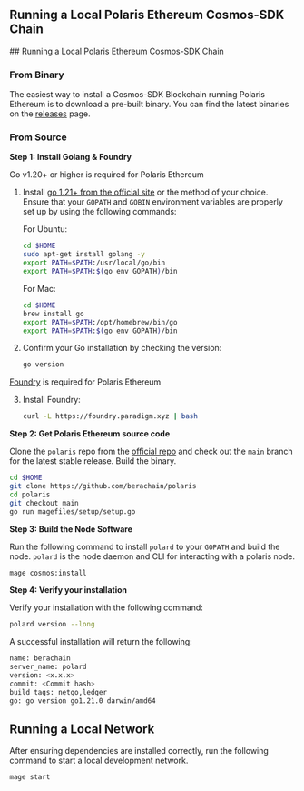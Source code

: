 ## Running a Local Polaris Ethereum Cosmos-SDK Chain

<div className="steps-container">
## Running a Local Polaris Ethereum Cosmos-SDK Chain

### From Binary

The easiest way to install a Cosmos-SDK Blockchain running Polaris Ethereum is to download a pre-built binary. You can find the latest binaries on the [releases](https://github.com/berachain/polaris/releases) page.

### From Source

**Step 1: Install Golang & Foundry**

Go v1.20+ or higher is required for Polaris Ethereum

1. Install [go 1.21+ from the official site](https://go.dev/dl/) or the method of your choice. Ensure that your `GOPATH` and `GOBIN` environment variables are properly set up by using the following commands:

   For Ubuntu:

   ```sh
   cd $HOME
   sudo apt-get install golang -y
   export PATH=$PATH:/usr/local/go/bin
   export PATH=$PATH:$(go env GOPATH)/bin
   ```

   For Mac:

   ```sh
   cd $HOME
   brew install go
   export PATH=$PATH:/opt/homebrew/bin/go
   export PATH=$PATH:$(go env GOPATH)/bin
   ```

2. Confirm your Go installation by checking the version:

   ```sh
   go version
   ```

[Foundry](https://book.getfoundry.sh/getting-started/installation) is required for Polaris Ethereum

3. Install Foundry:

   ```sh
   curl -L https://foundry.paradigm.xyz | bash
   ```

**Step 2: Get Polaris Ethereum source code**

Clone the `polaris` repo from the [official repo](https://github.com/berachain/polaris/) and check
out the `main` branch for the latest stable release.
Build the binary.

```bash
cd $HOME
git clone https://github.com/berachain/polaris
cd polaris
git checkout main
go run magefiles/setup/setup.go
```

**Step 3: Build the Node Software**

Run the following command to install `polard` to your `GOPATH` and build the node. `polard` is the node daemon and CLI for interacting with a polaris node.

```bash
mage cosmos:install
```

**Step 4: Verify your installation**

Verify your installation with the following command:

```bash
polard version --long
```

A successful installation will return the following:

```bash
name: berachain
server_name: polard
version: <x.x.x>
commit: <Commit hash>
build_tags: netgo,ledger
go: go version go1.21.0 darwin/amd64
```

## Running a Local Network

After ensuring dependencies are installed correctly, run the following command to start a local development network.

```bash
mage start
```

</div>
